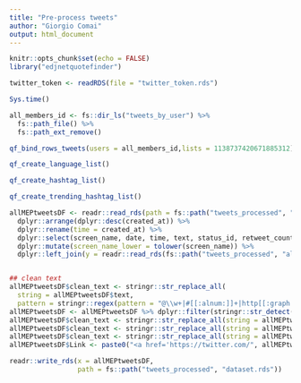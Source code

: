 ```yaml
---
title: "Pre-process tweets"
author: "Giorgio Comai"
output: html_document
---
```


```r
knitr::opts_chunk$set(echo = FALSE)
library("edjnetquotefinder")

twitter_token <- readRDS(file = "twitter_token.rds")
```

```r
Sys.time()
```

```r
all_members_id <- fs::dir_ls("tweets_by_user") %>% 
  fs::path_file() %>% 
  fs::path_ext_remove()

qf_bind_rows_tweets(users = all_members_id,lists = 1138737420671885312)
```

```r
qf_create_language_list()
```


```r
qf_create_hashtag_list()
```

```r
qf_create_trending_hashtag_list()

```


```r
allMEPtweetsDF <- readr::read_rds(path = fs::path("tweets_processed", "tweets_all.rds")) %>% 
  dplyr::arrange(dplyr::desc(created_at)) %>%
  dplyr::rename(time = created_at) %>% 
  dplyr::select(screen_name, date, time, text, status_id, retweet_count, favorite_count, lang, hashtags, urls_expanded_url) %>% 
  dplyr::mutate(screen_name_lower = tolower(screen_name)) %>% 
  dplyr::left_join(y = readr::read_rds(fs::path("tweets_processed", "all_MEPs_group_twitter.rds")) %>% dplyr::select(-screen_name), by = "screen_name_lower") 



```

```r
## clean text
allMEPtweetsDF$clean_text <- stringr::str_replace_all(
  string = allMEPtweetsDF$text,
  pattern = stringr::regex(pattern = "@\\w+|#[[:alnum:]]+|http[[:graph:]]+|RT ", ignore_case = FALSE), replacement = "")
allMEPtweetsDF <- allMEPtweetsDF %>% dplyr::filter(stringr::str_detect(string = clean_text, pattern = stringr::fixed(pattern = "retweeted", ignore_case = TRUE))==FALSE)
allMEPtweetsDF$clean_text <- stringr::str_replace_all(string = allMEPtweetsDF$clean_text, pattern = stringr::fixed("&amp;"), replacement = "&") 
allMEPtweetsDF$clean_text <- stringr::str_replace_all(string = allMEPtweetsDF$clean_text, pattern = stringr::fixed("&gt;"), replacement = " ")
allMEPtweetsDF$clean_text <- stringr::str_replace_all(string = allMEPtweetsDF$clean_text, pattern = stringr::fixed("&lt;"), replacement = " ") 
allMEPtweetsDF$Link <- paste0("<a href='https://twitter.com/", allMEPtweetsDF$screen_name, "/status/", allMEPtweetsDF$status_id, "'  target='_blank'>Source</a>")

```

```r

readr::write_rds(x = allMEPtweetsDF, 
                 path = fs::path("tweets_processed", "dataset.rds"))
  
```

